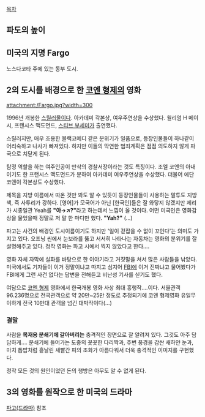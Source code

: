 [[목차]]

== 파도의 높이 ==
== 미국의 지명 Fargo ==
노스다코타 주에 있는 동부 도시.

== 2의 도시를 배경으로 한 [[코엔 형제]]의 영화 ==
attachment:/Fargo.jpg?width=300

1996년 개봉한 [[스릴러]]물이다. 아카데미 각본상, 여우주연상을 수상했다.
윌리엄 H 메이시, 프랜시스 맥도먼드, [[스티브 부세미]]가 출연했다.

스릴러지만, 매우 조용한 블랙코메디 같은 분위기가 일품으로, 등장인물들이 하나같이 어리숙하고 나사가 빠져있다. 하지만 이들의 막연한 범죄계획은 점점 의도하지 않게 파국으로 치닫게 된다. 

탐정 역할을 하는 여주인공이 만삭의 경찰서장이라는 것도 특징이다. 조엘 코엔의 아내이기도 한 프랜시스 맥도먼드가 분하여 아카데미 여우주연상을 수상했다. 더불어 에단 코엔이 각본상도 수상했다.

제목을 지방 이름에서 따온 것만 봐도 알 수 있듯이 등장인물들이 사용하는 말투도 지방색, 즉 사투리가 강하다. [영어]가 모국어가 아닌 [한국인]들은 잘 와닿지 않겠지만 제리가 시종일관 Yeah를 '''"야→↗?"'''라고 하는데서 느낌이 올 것이다. 어떤 미국인은 영화감상을 물었을때 정말로 저 말 한 마디만 했다. '''"Yah?"''' (...)

파고는 사건의 배경인 도시이름이기도 하지만 '일이 걷잡을 수 없이 꼬인다'는 의미도 가지고 있다. 오프닝 씬에서 눈보라를 뚫고 서서히 나타나는 자동차는 영화의 분위기를 잘 설명해주고 있다. 정작 영화는 파고 시에서 찍지 않았다고 한다....

영화 자체 자막에 실화를 바탕으로 한 이야기라고 거짓말을 쳐서 많은 사람들을 낚았다. 미국에서도 기자들이 이거 정말이냐고 따지고 심지어 [[FBI]]에 이거 진짜냐고 물어봤다가 FBI에게 그런 사건 없다는 답변을 전해듣고 비난성 기사를 싣기도 했다.

여담으로 [[코엔 형제]] 영화에서 한국개봉 영화 사상 최대 흥행작....이다. 서울관객 96.236명으로 전국관객으로 약 20만~25만 정도로 추정되기에 코엔 형제영화 유일무이하게 전국 10만대 관객을 넘긴 대박작이다(...)

=== 결말 ===
사람을 '''목재용 분쇄기에 갈아버리는''' 충격적인 장면으로 잘 알려져 있다. 그것도 아주 담담하게…. 분쇄기에 들어가는 도중의 꼿꼿한 다리짝과, 주변 풍경을 감싼 새하얀 눈과, 마치 톱밥처럼 흩날린 새빨간 피의 조화가 아름다워서 더욱 충격적인 이미지를 구현했다.

정작 모든 것의 원인이었던 돈의 행방은 아무도 알 수 없게 된다.

== 3의 영화를 원작으로 한 미국의 드라마 ==
[[파고(드라마)]] 참조
